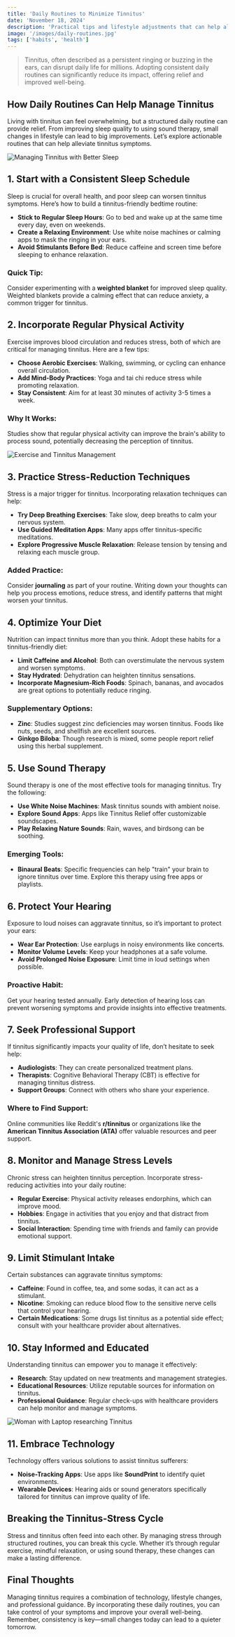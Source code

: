 ```yaml
---
title: 'Daily Routines to Minimize Tinnitus'
date: 'November 18, 2024'
description: 'Practical tips and lifestyle adjustments that can help alleviate tinnitus symptoms and improve daily life for sufferers.'
image: '/images/daily-routines.jpg'
tags: ['habits', 'health']
---
```


<Blockquote>
  Tinnitus, often described as a persistent ringing or buzzing in the ears, can
  disrupt daily life for millions. Adopting consistent daily routines can
  significantly reduce its impact, offering relief and improved well-being.
</Blockquote>

## <Highlighter>How Daily Routines Can Help Manage Tinnitus</Highlighter>

Living with tinnitus can feel overwhelming, but a structured daily routine can provide relief. From improving sleep quality to using sound therapy, small changes in lifestyle can lead to big improvements. Let’s explore actionable routines that can help alleviate tinnitus symptoms.

<Image
  src="/images/daily-routines.jpg"
  alt="Managing Tinnitus with Better Sleep"
/>

## <Highlighter>1. Start with a Consistent Sleep Schedule</Highlighter>

Sleep is crucial for overall health, and poor sleep can worsen tinnitus symptoms. Here’s how to build a tinnitus-friendly bedtime routine:

- **Stick to Regular Sleep Hours**: Go to bed and wake up at the same time every day, even on weekends.
- **Create a Relaxing Environment**: Use white noise machines or calming apps to mask the ringing in your ears.
- **Avoid Stimulants Before Bed**: Reduce caffeine and screen time before sleeping to enhance relaxation.

### Quick Tip:

Consider experimenting with a **weighted blanket** for improved sleep quality. Weighted blankets provide a calming effect that can reduce anxiety, a common trigger for tinnitus.

<AdComponent />

## <Highlighter>2. Incorporate Regular Physical Activity</Highlighter>

Exercise improves blood circulation and reduces stress, both of which are critical for managing tinnitus. Here are a few tips:

- **Choose Aerobic Exercises**: Walking, swimming, or cycling can enhance overall circulation.
- **Add Mind-Body Practices**: Yoga and tai chi reduce stress while promoting relaxation.
- **Stay Consistent**: Aim for at least 30 minutes of activity 3-5 times a week.

### Why It Works:

Studies show that regular physical activity can improve the brain's ability to process sound, potentially decreasing the perception of tinnitus.

<Image
  src="/images/working-out-male.jpg"
  alt="Exercise and Tinnitus Management"
/>

## <Highlighter>3. Practice Stress-Reduction Techniques</Highlighter>

Stress is a major trigger for tinnitus. Incorporating relaxation techniques can help:

- **Try Deep Breathing Exercises**: Take slow, deep breaths to calm your nervous system.
- **Use Guided Meditation Apps**: Many apps offer tinnitus-specific meditations.
- **Explore Progressive Muscle Relaxation**: Release tension by tensing and relaxing each muscle group.

### Added Practice:

Consider **journaling** as part of your routine. Writing down your thoughts can help you process emotions, reduce stress, and identify patterns that might worsen your tinnitus.

## <Highlighter>4. Optimize Your Diet</Highlighter>

Nutrition can impact tinnitus more than you think. Adopt these habits for a tinnitus-friendly diet:

- **Limit Caffeine and Alcohol**: Both can overstimulate the nervous system and worsen symptoms.
- **Stay Hydrated**: Dehydration can heighten tinnitus sensations.
- **Incorporate Magnesium-Rich Foods**: Spinach, bananas, and avocados are great options to potentially reduce ringing.

### Supplementary Options:

- **Zinc**: Studies suggest zinc deficiencies may worsen tinnitus. Foods like nuts, seeds, and shellfish are excellent sources.
- **Ginkgo Biloba**: Though research is mixed, some people report relief using this herbal supplement.

<AdComponent />

## <Highlighter>5. Use Sound Therapy</Highlighter>

Sound therapy is one of the most effective tools for managing tinnitus. Try the following:

- **Use White Noise Machines**: Mask tinnitus sounds with ambient noise.
- **Explore Sound Apps**: Apps like Tinnitus Relief offer customizable soundscapes.
- **Play Relaxing Nature Sounds**: Rain, waves, and birdsong can be soothing.

### Emerging Tools:

- **Binaural Beats**: Specific frequencies can help "train" your brain to ignore tinnitus over time. Explore this therapy using free apps or playlists.

## <Highlighter>6. Protect Your Hearing</Highlighter>

Exposure to loud noises can aggravate tinnitus, so it’s important to protect your ears:

- **Wear Ear Protection**: Use earplugs in noisy environments like concerts.
- **Monitor Volume Levels**: Keep your headphones at a safe volume.
- **Avoid Prolonged Noise Exposure**: Limit time in loud settings when possible.

### Proactive Habit:

Get your hearing tested annually. Early detection of hearing loss can prevent worsening symptoms and provide insights into effective treatments.

## <Highlighter>7. Seek Professional Support</Highlighter>

If tinnitus significantly impacts your quality of life, don’t hesitate to seek help:

- **Audiologists**: They can create personalized treatment plans.
- **Therapists**: Cognitive Behavioral Therapy (CBT) is effective for managing tinnitus distress.
- **Support Groups**: Connect with others who share your experience.

### Where to Find Support:

Online communities like Reddit's **r/tinnitus** or organizations like the **American Tinnitus Association (ATA)** offer valuable resources and peer support.

## <Highlighter>8. Monitor and Manage Stress Levels</Highlighter>

Chronic stress can heighten tinnitus perception. Incorporate stress-reducing activities into your daily routine:

- **Regular Exercise**: Physical activity releases endorphins, which can improve mood.
- **Hobbies**: Engage in activities that you enjoy and that distract from tinnitus.
- **Social Interaction**: Spending time with friends and family can provide emotional support.

## <Highlighter>9. Limit Stimulant Intake</Highlighter>

Certain substances can aggravate tinnitus symptoms:

- **Caffeine**: Found in coffee, tea, and some sodas, it can act as a stimulant.
- **Nicotine**: Smoking can reduce blood flow to the sensitive nerve cells that control your hearing.
- **Certain Medications**: Some drugs list tinnitus as a potential side effect; consult with your healthcare provider about alternatives.

<AdComponent />

## <Highlighter>10. Stay Informed and Educated</Highlighter>

Understanding tinnitus can empower you to manage it effectively:

- **Research**: Stay updated on new treatments and management strategies.
- **Educational Resources**: Utilize reputable sources for information on tinnitus.
- **Professional Guidance**: Regular check-ups with healthcare providers can help monitor and manage symptoms.

<Image
  src="/images/tinnitus-digital-age.jpg"
  alt="Woman with Laptop researching Tinnitus"
/>

## <Highlighter>11. Embrace Technology</Highlighter>

Technology offers various solutions to assist tinnitus sufferers:

- **Noise-Tracking Apps**: Use apps like **SoundPrint** to identify quiet environments.
- **Wearable Devices**: Hearing aids or sound generators specifically tailored for tinnitus can improve quality of life.

## <Highlighter>Breaking the Tinnitus-Stress Cycle</Highlighter>

Stress and tinnitus often feed into each other. By managing stress through structured routines, you can break this cycle. Whether it’s through regular exercise, mindful relaxation, or using sound therapy, these changes can make a lasting difference.

<AdComponent />

## <Highlighter>Final Thoughts</Highlighter>

Managing tinnitus requires a combination of technology, lifestyle changes, and professional guidance. By incorporating these daily routines, you can take control of your symptoms and improve your overall well-being. Remember, consistency is key—small changes today can lead to a quieter tomorrow.
